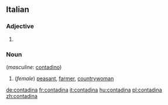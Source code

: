 ==Italian==

===Adjective===
{{head|it|adjective form}}

# {{feminine singular of|contadino|lang=it}}

===Noun===
{{it-noun|f}} (''masculine'': [[contadino]])

# (''female'') [[peasant]], [[farmer]], [[countrywoman]]

[[de:contadina]]
[[fr:contadina]]
[[it:contadina]]
[[hu:contadina]]
[[pl:contadina]]
[[zh:contadina]]